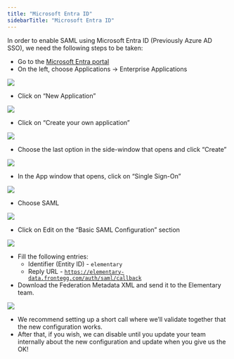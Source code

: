 ```yaml
---
title: "Microsoft Entra ID"
sidebarTitle: "Microsoft Entra ID"
---
```


In order to enable SAML using Microsoft Entra ID (Previously Azure AD SSO), we need the following steps to be taken:

- Go to the [Microsoft Entra portal](https://entra.microsoft.com/)
- On the left, choose Applications → Enterprise Applications

<img src="https://res.cloudinary.com/do5hrgokq/image/upload/v1742384397/sso1.webp" />

- Click on “New Application”

<img src="https://res.cloudinary.com/do5hrgokq/image/upload/v1742384486/sso2.webp" />

- Click on “Create your own application”

<img src="https://res.cloudinary.com/do5hrgokq/image/upload/v1742384522/sso3.webp" />

- Choose the last option in the side-window that opens and click “Create”

<img src="https://res.cloudinary.com/do5hrgokq/image/upload/v1742384523/sso4.webp" />

- In the App window that opens, click on “Single Sign-On”

<img src="https://res.cloudinary.com/do5hrgokq/image/upload/v1742384527/sso5.webp" />

- Choose SAML

<img src="https://res.cloudinary.com/do5hrgokq/image/upload/v1742384529/sso6.webp" />

- Click on Edit on the “Basic SAML Configuration” section

<img src="https://res.cloudinary.com/do5hrgokq/image/upload/v1742384532/sso7.webp" />

- Fill the following entries:
    - Identifier (Entity ID) - `elementary`
    - Reply URL - [`https://elementary-data.frontegg.com/auth/saml/callback`](https://elementary-data.frontegg.com/auth/saml/callback)
- Download the Federation Metadata XML and send it to the Elementary team.

<img src="https://res.cloudinary.com/do5hrgokq/image/upload/v1742384534/sso8.webp" />

- We recommend setting up a short call where we’ll validate together that the new configuration works.
- After that, if you wish, we can disable until you update your team internally about the new configuration and update when you give us the OK!